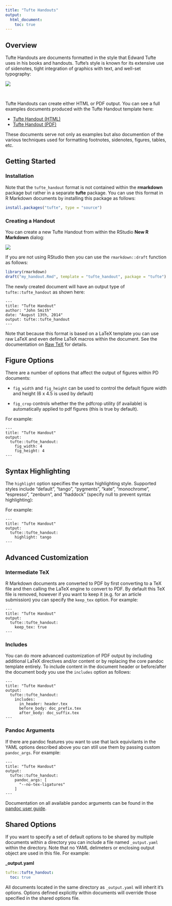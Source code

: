 ```yaml
---
title: "Tufte Handouts"
output:
  html_document:
    toc: true
---
```


## Overview

Tufte Handouts are documents formatted in the style that Edward Tufte uses in his books and handouts. Tufte’s style is known for its extensive use of sidenotes, tight integration of graphics with text, and well-set typography:

<div class="row">
<div class="thumbnail span9 offset1">
<img src="images/tufte-handout.png" class="img-thumbnail"/>
</div>
</div>

<br/>

Tufte Handouts can create either HTML or PDF output. You can see a full examples documents produced with the Tufte Handout template here:

* [Tufte Handout (HTML)](http://rstudio.github.io/tufte/)
* [Tufte Handout (PDF)](examples/tufte-handout.pdf)

These documents serve not only as examples but also documention of the various techniques used for formatting footnotes, sidenotes, figures, tables, etc.

## Getting Started

### Installation

Note that the `tufte_handout` format is not contained within the **rmarkdown** package but rather in a separate **tufte** package. You can use this format in R Markdown documents by installing this package as follows:

```r
install.packages("tufte", type = "source")
```

### Creating a Handout

You can create a new Tufte Handout from within the RStudio **New R Markdown** dialog:

![](images/new-tufte-handout.png)

If you are not using RStudio then you can use the `rmarkdown::draft` function as follows:

```r
library(rmarkdown)
draft("my_handout.Rmd", template = "tufte_handout", package = "tufte")
```

The newly created document will have an output type of `tufte::tufte_handout` as shown here:

    ---
    title: "Tufte Handout"
    author: "John Smith"
    date: "August 13th, 2014"
    output: tufte::tufte_handout
    ---

Note that because this format is based on a LaTeX template you can use raw LaTeX and even define LaTeX macros within the document. See the documentation on [Raw TeX](authoring_pandoc_markdown.html#raw-tex) for details.

## Figure Options

There are a number of options that affect the output of figures within PD documents:

* `fig_width` and `fig_height` can be used to control the default figure width and height (6 x 4.5 is used by default)

* `fig_crop` controls whether the the pdfcrop utility (if available) is automatically applied to pdf figures (this is true by default).

For example:

    ---
    title: "Tufte Handout"
    output:
      tufte::tufte_handout:
        fig_width: 4
        fig_height: 4
    ---

## Syntax Highlighting

The `highlight` option specifies the syntax highlighting style. Supported styles include "default", "tango", "pygments", "kate", "monochrome", "espresso", "zenburn", and "haddock" (specify null to prevent syntax highlighting):

For example:

    ---
    title: "Tufte Handout"
    output:
      tufte::tufte_handout:
        highlight: tango
    ---

## Advanced Customization

### Intermediate TeX

R Markdown documents are converted to PDF by first converting to a TeX file and then calling the LaTeX engine to convert to PDF. By default this TeX file is removed, however if you want to keep it (e.g. for an article submission) you can specify the `keep_tex` option. For example:

    ---
    title: "Tufte Handout"
    output:
      tufte::tufte_handout:
        keep_tex: true
    ---

### Includes

You can do more advanced customization of PDF output by including additional LaTeX directives and/or content or by replacing the core pandoc template entirely. To include content in the document header or before/after the document body you use the `includes` option as follows:

    ---
    title: "Tufte Handout"
    output:
      tufte::tufte_handout:
        includes:
          in_header: header.tex
          before_body: doc_prefix.tex
          after_body: doc_suffix.tex
    ---

### Pandoc Arguments

If there are pandoc features you want to use that lack equivilants in the YAML options described above you can still use them by passing custom `pandoc_args`. For example:

    ---
    title: "Tufte Handout"
    output:
      tufte::tufte_handout:
        pandoc_args: [
          "--no-tex-ligatures"
        ]
    ---

Documentation on all available pandoc arguments can be found in the [pandoc user guide](http://johnmacfarlane.net/pandoc/README.html#options).

## Shared Options

If you want to specify a set of default options to be shared by multiple documents within a directory you can include a file named `_output.yaml` within the directory. Note that no YAML delimeters or enclosing output object are used in this file. For example:

**\_output.yaml**

```yaml
tufte::tufte_handout:
  toc: true
```

All documents located in the same directory as `_output.yaml` will inherit it's options. Options defined explicitly within documents will override those specified in the shared options file.










